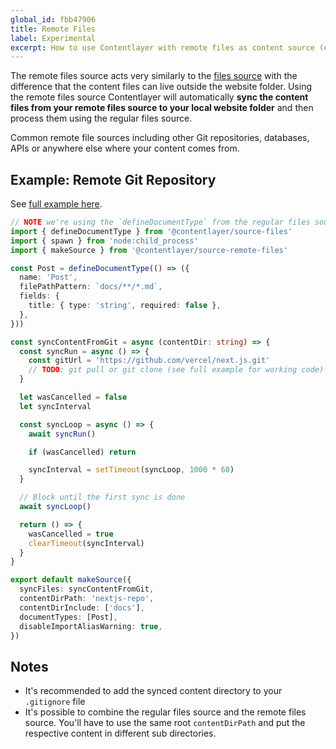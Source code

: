 ```yaml
---
global_id: fbb47906
title: Remote Files
label: Experimental
excerpt: How to use Contentlayer with remote files as content source (e.g. Git repo)
---
```


The remote files source acts very similarly to the [files source](/docs/sources/files) with the difference that the content files can live outside the website folder. Using the remote files source Contentlayer will automatically **sync the content files from your remote files source to your local website folder** and then process them using the regular files source.

Common remote file sources including other Git repositories, databases, APIs or anywhere else where your content comes from.

## Example: Remote Git Repository

See [full example here](https://github.com/contentlayerdev/contentlayer/tree/main/examples/node-script-remote-content).

```ts
// NOTE we're using the `defineDocumentType` from the regular files source
import { defineDocumentType } from '@contentlayer/source-files'
import { spawn } from 'node:child_process'
import { makeSource } from '@contentlayer/source-remote-files'

const Post = defineDocumentType(() => ({
  name: 'Post',
  filePathPattern: `docs/**/*.md`,
  fields: {
    title: { type: 'string', required: false },
  },
}))

const syncContentFromGit = async (contentDir: string) => {
  const syncRun = async () => {
    const gitUrl = 'https://github.com/vercel/next.js.git'
    // TODO: git pull or git clone (see full example for working code)
  }

  let wasCancelled = false
  let syncInterval

  const syncLoop = async () => {
    await syncRun()

    if (wasCancelled) return

    syncInterval = setTimeout(syncLoop, 1000 * 60)
  }

  // Block until the first sync is done
  await syncLoop()

  return () => {
    wasCancelled = true
    clearTimeout(syncInterval)
  }
}

export default makeSource({
  syncFiles: syncContentFromGit,
  contentDirPath: 'nextjs-repo',
  contentDirInclude: ['docs'],
  documentTypes: [Post],
  disableImportAliasWarning: true,
})
```

## Notes

- It's recommended to add the synced content directory to your `.gitignore` file
- It's possible to combine the regular files source and the remote files source. You'll have to use the same root `contentDirPath` and put the respective content in different sub directories.
